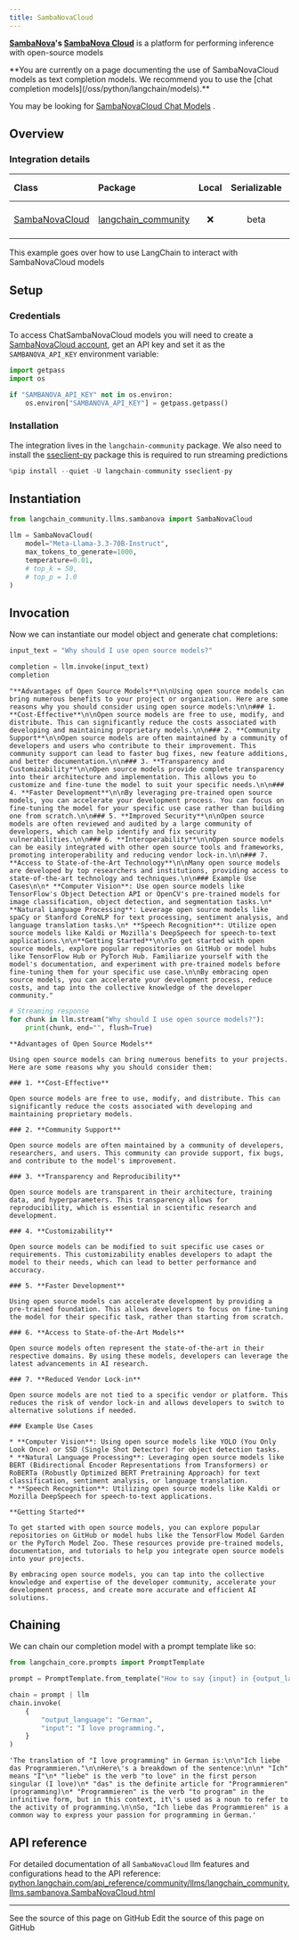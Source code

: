 ```yaml
---
title: SambaNovaCloud
---
```


**[SambaNova](https://sambanova.ai/)'s [SambaNova Cloud](https://cloud.sambanova.ai/)** is a platform for performing inference with open-source models

<Warning>
**You are currently on a page documenting the use of SambaNovaCloud models as text completion models. We recommend you to use the [chat completion models](/oss/python/langchain/models).**

You may be looking for [SambaNovaCloud Chat Models](/oss/python/integrations/chat/sambanova/) .
</Warning>

## Overview

### Integration details

| Class | Package | Local | Serializable | JS support | Downloads | Version |
| :--- | :--- | :---: | :---: |  :---: | :---: | :---: |
| [SambaNovaCloud](https://python.langchain.com/api_reference/community/llms/langchain_community.llms.sambanova.SambaNovaCloud.html) | [langchain_community](https://python.langchain.com/api_reference/community/index.html) | ❌ | beta | ❌ | ![PyPI - Downloads](https://img.shields.io/pypi/dm/langchain_community?style=flat-square&label=%20) | ![PyPI - Version](https://img.shields.io/pypi/v/langchain_community?style=flat-square&label=%20) |

This example goes over how to use LangChain to interact with SambaNovaCloud models

## Setup

### Credentials

To access ChatSambaNovaCloud models you will need to create a [SambaNovaCloud account](https://cloud.sambanova.ai/), get an API key and set it as the `SAMBANOVA_API_KEY` environment variable:

```python
import getpass
import os

if "SAMBANOVA_API_KEY" not in os.environ:
    os.environ["SAMBANOVA_API_KEY"] = getpass.getpass()
```

### Installation

The integration lives in the `langchain-community` package. We also need  to install the [sseclient-py](https://pypi.org/project/sseclient-py/) package this is required to run streaming predictions

```python
%pip install --quiet -U langchain-community sseclient-py
```

## Instantiation

```python
from langchain_community.llms.sambanova import SambaNovaCloud

llm = SambaNovaCloud(
    model="Meta-Llama-3.3-70B-Instruct",
    max_tokens_to_generate=1000,
    temperature=0.01,
    # top_k = 50,
    # top_p = 1.0
)
```

## Invocation

Now we can instantiate our model object and generate chat completions:

```python
input_text = "Why should I use open source models?"

completion = llm.invoke(input_text)
completion
```

```output
"**Advantages of Open Source Models**\n\nUsing open source models can bring numerous benefits to your project or organization. Here are some reasons why you should consider using open source models:\n\n### 1. **Cost-Effective**\n\nOpen source models are free to use, modify, and distribute. This can significantly reduce the costs associated with developing and maintaining proprietary models.\n\n### 2. **Community Support**\n\nOpen source models are often maintained by a community of developers and users who contribute to their improvement. This community support can lead to faster bug fixes, new feature additions, and better documentation.\n\n### 3. **Transparency and Customizability**\n\nOpen source models provide complete transparency into their architecture and implementation. This allows you to customize and fine-tune the model to suit your specific needs.\n\n### 4. **Faster Development**\n\nBy leveraging pre-trained open source models, you can accelerate your development process. You can focus on fine-tuning the model for your specific use case rather than building one from scratch.\n\n### 5. **Improved Security**\n\nOpen source models are often reviewed and audited by a large community of developers, which can help identify and fix security vulnerabilities.\n\n### 6. **Interoperability**\n\nOpen source models can be easily integrated with other open source tools and frameworks, promoting interoperability and reducing vendor lock-in.\n\n### 7. **Access to State-of-the-Art Technology**\n\nMany open source models are developed by top researchers and institutions, providing access to state-of-the-art technology and techniques.\n\n### Example Use Cases\n\n* **Computer Vision**: Use open source models like TensorFlow's Object Detection API or OpenCV's pre-trained models for image classification, object detection, and segmentation tasks.\n* **Natural Language Processing**: Leverage open source models like spaCy or Stanford CoreNLP for text processing, sentiment analysis, and language translation tasks.\n* **Speech Recognition**: Utilize open source models like Kaldi or Mozilla's DeepSpeech for speech-to-text applications.\n\n**Getting Started**\n\nTo get started with open source models, explore popular repositories on GitHub or model hubs like TensorFlow Hub or PyTorch Hub. Familiarize yourself with the model's documentation, and experiment with pre-trained models before fine-tuning them for your specific use case.\n\nBy embracing open source models, you can accelerate your development process, reduce costs, and tap into the collective knowledge of the developer community."
```

```python
# Streaming response
for chunk in llm.stream("Why should I use open source models?"):
    print(chunk, end="", flush=True)
```

```output
**Advantages of Open Source Models**

Using open source models can bring numerous benefits to your projects. Here are some reasons why you should consider them:

### 1. **Cost-Effective**

Open source models are free to use, modify, and distribute. This can significantly reduce the costs associated with developing and maintaining proprietary models.

### 2. **Community Support**

Open source models are often maintained by a community of developers, researchers, and users. This community can provide support, fix bugs, and contribute to the model's improvement.

### 3. **Transparency and Reproducibility**

Open source models are transparent in their architecture, training data, and hyperparameters. This transparency allows for reproducibility, which is essential in scientific research and development.

### 4. **Customizability**

Open source models can be modified to suit specific use cases or requirements. This customizability enables developers to adapt the model to their needs, which can lead to better performance and accuracy.

### 5. **Faster Development**

Using open source models can accelerate development by providing a pre-trained foundation. This allows developers to focus on fine-tuning the model for their specific task, rather than starting from scratch.

### 6. **Access to State-of-the-Art Models**

Open source models often represent the state-of-the-art in their respective domains. By using these models, developers can leverage the latest advancements in AI research.

### 7. **Reduced Vendor Lock-in**

Open source models are not tied to a specific vendor or platform. This reduces the risk of vendor lock-in and allows developers to switch to alternative solutions if needed.

### Example Use Cases

* **Computer Vision**: Using open source models like YOLO (You Only Look Once) or SSD (Single Shot Detector) for object detection tasks.
* **Natural Language Processing**: Leveraging open source models like BERT (Bidirectional Encoder Representations from Transformers) or RoBERTa (Robustly Optimized BERT Pretraining Approach) for text classification, sentiment analysis, or language translation.
* **Speech Recognition**: Utilizing open source models like Kaldi or Mozilla DeepSpeech for speech-to-text applications.

**Getting Started**

To get started with open source models, you can explore popular repositories on GitHub or model hubs like the TensorFlow Model Garden or the PyTorch Model Zoo. These resources provide pre-trained models, documentation, and tutorials to help you integrate open source models into your projects.

By embracing open source models, you can tap into the collective knowledge and expertise of the developer community, accelerate your development process, and create more accurate and efficient AI solutions.
```

## Chaining

We can chain our completion model with a prompt template like so:

```python
from langchain_core.prompts import PromptTemplate

prompt = PromptTemplate.from_template("How to say {input} in {output_language}:\n")

chain = prompt | llm
chain.invoke(
    {
        "output_language": "German",
        "input": "I love programming.",
    }
)
```

```output
'The translation of "I love programming" in German is:\n\n"Ich liebe das Programmieren."\n\nHere\'s a breakdown of the sentence:\n\n* "Ich" means "I"\n* "liebe" is the verb "to love" in the first person singular (I love)\n* "das" is the definite article for "Programmieren" (programming)\n* "Programmieren" is the verb "to program" in the infinitive form, but in this context, it\'s used as a noun to refer to the activity of programming.\n\nSo, "Ich liebe das Programmieren" is a common way to express your passion for programming in German.'
```

## API reference

For detailed documentation of all `SambaNovaCloud` llm features and configurations head to the API reference: [python.langchain.com/api_reference/community/llms/langchain_community.llms.sambanova.SambaNovaCloud.html](https://python.langchain.com/api_reference/community/llms/langchain_community.llms.sambanova.SambaNovaCloud.html)

---

<CardGroup cols={2}>
  <Card title="View Source" icon="eye" href="https://github.com/langchain-ai/docs/blob/main/src/oss/python/integrations/llms/sambanovacloud.mdx">
    See the source of this page on GitHub
  </Card>
  <Card title="Edit Source" icon="pen-to-square" href="https://github.com/langchain-ai/docs/edit/main/src/oss/python/integrations/llms/sambanovacloud.mdx">
    Edit the source of this page on GitHub
  </Card>
</CardGroup>
